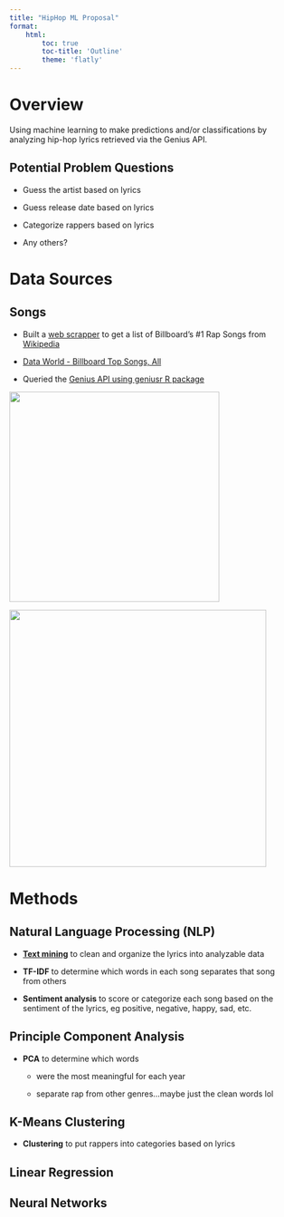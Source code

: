 ```yaml
---
title: "HipHop ML Proposal"
format: 
    html: 
        toc: true
        toc-title: 'Outline'
        theme: 'flatly'
---
```


# Overview

Using machine learning to make predictions and/or classifications by analyzing hip-hop lyrics retrieved via the Genius API.

## Potential Problem Questions

-   Guess the artist based on lyrics

-   Guess release date based on lyrics

-   Categorize rappers based on lyrics

-   Any others?

# Data Sources

## Songs

-   Built a [web scrapper](analysis/wiki_scrapper.html) to get a list of Billboard's #1 Rap Songs from [Wikipedia](https://en.wikipedia.org/wiki/List_of_Billboard_number-one_rap_singles_of_the_1980s_and_1990s)

-   [Data World - Billboard Top Songs, All](https://data.world/kcmillersean/billboard-hot-100-1958-2017)

-   Queried the [Genius API using geniusr R package](analysis/genius_api.html)

::: {.column-screen-inset layout-ncol="2"}
![](imgs/Salt-N-Pepa-1000.jpg){fig-align="left" width="371"}

![](imgs/City-Girls.jpg){fig-align="right" width="454"}
:::

# Methods

## Natural Language Processing (NLP)

-   [**Text mining**](analysis/text_mining.html) to clean and organize the lyrics into analyzable data

-   **TF-IDF** to determine which words in each song separates that song from others

-   **Sentiment analysis** to score or categorize each song based on the sentiment of the lyrics, eg positive, negative, happy, sad, etc.

## Principle Component Analysis

-   **PCA** to determine which words

    -   were the most meaningful for each year

    -   separate rap from other genres...maybe just the clean words lol

## K-Means Clustering

-   **Clustering** to put rappers into categories based on lyrics

## Linear Regression

## Neural Networks
